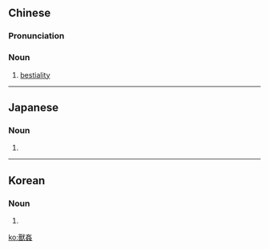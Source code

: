 {{also|兽奸}}
==Chinese==
{{zh-forms|s=兽奸}}

===Pronunciation===
{{zh-pron
|m=shòujiān
|c=sau3 gaan1
|cat=n
}}

===Noun===
{{zh-noun}}

# [[bestiality]] {{gloss|sexual activity}}

----

==Japanese==
{{ja-kanjitab|じゅう|かん|yomi=o}}

===Noun===
{{ja-noun|shin=獣姦|じゅうかん}}

# {{alternative spelling of|獣姦|lang=ja}}

----

==Korean==
{{ko-hanjatab}}

===Noun===
{{ko-noun|hangeul=수간}}

# {{hanja form of|수간|[[bestiality]] {{gloss|sexual activity}}}}

[[ko:獸姦]]
